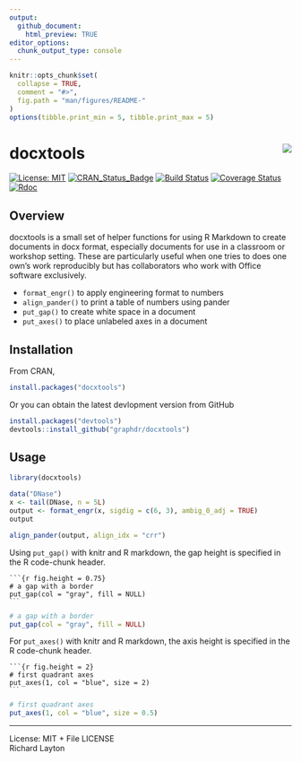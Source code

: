 ```yaml
---
output:
  github_document:
    html_preview: TRUE
editor_options: 
  chunk_output_type: console
---
```


<!-- README.md is generated from README.Rmd. Please edit that file -->

```r
knitr::opts_chunk$set(
  collapse = TRUE,
  comment = "#>",
  fig.path = "man/figures/README-"
)
options(tibble.print_min = 5, tibble.print_max = 5)
```

# docxtools <img src="man/figures/logo.png" align="right" />

[![License: MIT](https://img.shields.io/badge/License-MIT-yellow.svg)](https://opensource.org/licenses/MIT)
[![CRAN_Status_Badge](http://www.r-pkg.org/badges/version/docxtools)](http://cran.r-project.org/package=docxtools)
[![Build Status](https://travis-ci.org/graphdr/docxtools.svg?branch=master)](https://travis-ci.org/graphdr/docxtools)
[![Coverage Status](https://img.shields.io/codecov/c/github/graphdr/docxtools/master.svg)](https://codecov.io/github/graphdr/docxtools?branch=master)
[![Rdoc](http://www.rdocumentation.org/badges/version/docxtools)](http://www.rdocumentation.org/packages/docxtools)



## Overview

docxtools is a small set of helper functions for using R Markdown to create documents in docx format, especially documents for use in a classroom or workshop setting. These are particularly useful when one tries to does one own's work reproducibly but has collaborators who work with Office software exclusively.  

- `format_engr()` to apply engineering format to numbers  
- `align_pander()` to print a table of numbers using pander
- `put_gap()`  to create white space in a document 
- `put_axes()` to place unlabeled axes in a document 


## Installation  

From CRAN, 

```r
install.packages("docxtools")
```

Or you can obtain the latest devlopment version from GitHub 

```r
install.packages("devtools")
devtools::install_github("graphdr/docxtools")
```

## Usage 

```r
library(docxtools)

data("DNase")
x <- tail(DNase, n = 5L)
output <- format_engr(x, sigdig = c(6, 3), ambig_0_adj = TRUE)
output

align_pander(output, align_idx = "crr")
```

Using `put_gap()` with knitr and R markdown, the gap height is specified in the R code-chunk header. 

<pre class="r"><code>```{r fig.height = 0.75}
# a gap with a border
put_gap(col = "gray", fill = NULL)
<code>```</code></code></pre>

```r
# a gap with a border
put_gap(col = "gray", fill = NULL)
```

For `put_axes()` with knitr and R markdown, the axis height is specified in the R code-chunk header. 

<pre class="r"><code>```{r fig.height = 2}
# first quadrant axes
put_axes(1, col = "blue", size = 2)
<code>```</code></code></pre>

```r
# first quadrant axes
put_axes(1, col = "blue", size = 0.5)
```


---
License: MIT + File LICENSE<br> 
Richard Layton
